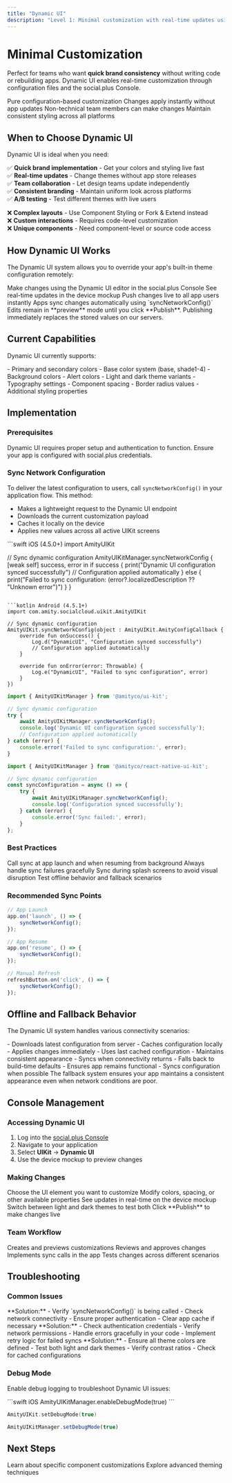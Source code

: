 ```yaml
---
title: "Dynamic UI"
description: "Level 1: Minimal customization with real-time updates using configuration files"
---
```


# Minimal Customization

Perfect for teams who want **quick brand consistency** without writing code or rebuilding apps. Dynamic UI enables real-time customization through configuration files and the social.plus Console.

<CardGroup cols={2}>
  <Card title="No Code Required" icon="magic-wand">
    Pure configuration-based customization
  </Card>
  <Card title="Real-time Updates" icon="bolt">
    Changes apply instantly without app updates
  </Card>
  <Card title="Team Friendly" icon="users">
    Non-technical team members can make changes
  </Card>
  <Card title="Brand Consistency" icon="palette">
    Maintain consistent styling across all platforms
  </Card>
</CardGroup>

## When to Choose Dynamic UI

Dynamic UI is ideal when you need:

✅ **Quick brand implementation** - Get your colors and styling live fast  
✅ **Real-time updates** - Change themes without app store releases  
✅ **Team collaboration** - Let design teams update independently  
✅ **Consistent branding** - Maintain uniform look across platforms  
✅ **A/B testing** - Test different themes with live users  

❌ **Complex layouts** - Use Component Styling or Fork & Extend instead  
❌ **Custom interactions** - Requires code-level customization  
❌ **Unique components** - Need component-level or source code access

## How Dynamic UI Works

The Dynamic UI system allows you to override your app's built-in theme configuration remotely:

<Steps>
  <Step title="Configure in Console">
    Make changes using the Dynamic UI editor in the social.plus Console
  </Step>
  <Step title="Preview Changes">
    See real-time updates in the device mockup
  </Step>
  <Step title="Publish Updates">
    Push changes live to all app users instantly
  </Step>
  <Step title="Automatic Sync">
    Apps sync changes automatically using `syncNetworkConfig()`
  </Step>
</Steps>

<Info>
Edits remain in **preview** mode until you click **Publish**. Publishing immediately replaces the stored values on our servers.
</Info>

## Current Capabilities

Dynamic UI currently supports:

<AccordionGroup>
  <Accordion title="Global Color Tokens">
    - Primary and secondary colors
    - Base color system (base, shade1-4)
    - Background colors
    - Alert colors
    - Light and dark theme variants
  </Accordion>
  
  <Accordion title="Future Enhancements">
    - Typography settings
    - Component spacing
    - Border radius values
    - Additional styling properties
  </Accordion>
</AccordionGroup>

## Implementation

### Prerequisites

<Warning>
Dynamic UI requires proper setup and authentication to function. Ensure your app is configured with social.plus credentials.
</Warning>

### Sync Network Configuration

To deliver the latest configuration to users, call `syncNetworkConfig()` in your application flow. This method:

- Makes a lightweight request to the Dynamic UI endpoint
- Downloads the current customization payload
- Caches it locally on the device
- Applies new values across all active UIKit screens

<CodeGroup>
```swift iOS (4.5.0+)
import AmityUIKit

// Sync dynamic configuration
AmityUIKitManager.syncNetworkConfig { [weak self] success, error in
    if success {
        print("Dynamic UI configuration synced successfully")
        // Configuration applied automatically
    } else {
        print("Failed to sync configuration: \(error?.localizedDescription ?? "Unknown error")")
    }
}
```

```kotlin Android (4.5.1+)
import com.amity.socialcloud.uikit.AmityUIKit

// Sync dynamic configuration
AmityUIKit.syncNetworkConfig(object : AmityUIKit.AmityConfigCallback {
    override fun onSuccess() {
        Log.d("DynamicUI", "Configuration synced successfully")
        // Configuration applied automatically
    }
    
    override fun onError(error: Throwable) {
        Log.e("DynamicUI", "Failed to sync configuration", error)
    }
})
```

```javascript Web (4.6.1+)
import { AmityUIKitManager } from '@amityco/ui-kit';

// Sync dynamic configuration
try {
    await AmityUIKitManager.syncNetworkConfig();
    console.log('Dynamic UI configuration synced successfully');
    // Configuration applied automatically
} catch (error) {
    console.error('Failed to sync configuration:', error);
}
```

```typescript React Native
import { AmityUIKitManager } from '@amityco/react-native-ui-kit';

// Sync dynamic configuration
const syncConfiguration = async () => {
    try {
        await AmityUIKitManager.syncNetworkConfig();
        console.log('Configuration synced successfully');
    } catch (error) {
        console.error('Sync failed:', error);
    }
};
```
</CodeGroup>

### Best Practices

<CardGroup cols={2}>
  <Card title="Sync Frequency" icon="clock">
    Call sync at app launch and when resuming from background
  </Card>
  <Card title="Error Handling" icon="exclamation-triangle">
    Always handle sync failures gracefully
  </Card>
  <Card title="User Experience" icon="heart">
    Sync during splash screens to avoid visual disruption
  </Card>
  <Card title="Testing" icon="flask">
    Test offline behavior and fallback scenarios
  </Card>
</CardGroup>

### Recommended Sync Points

```javascript
// App Launch
app.on('launch', () => {
    syncNetworkConfig();
});

// App Resume
app.on('resume', () => {
    syncNetworkConfig();
});

// Manual Refresh
refreshButton.on('click', () => {
    syncNetworkConfig();
});
```

## Offline and Fallback Behavior

The Dynamic UI system handles various connectivity scenarios:

<AccordionGroup>
  <Accordion title="Online Behavior">
    - Downloads latest configuration from server
    - Caches configuration locally
    - Applies changes immediately
  </Accordion>
  
  <Accordion title="Offline Behavior">
    - Uses last cached configuration
    - Maintains consistent appearance
    - Syncs when connectivity returns
  </Accordion>
  
  <Accordion title="No Cache Available">
    - Falls back to build-time defaults
    - Ensures app remains functional
    - Syncs configuration when possible
  </Accordion>
</AccordionGroup>

<Note>
The fallback system ensures your app maintains a consistent appearance even when network conditions are poor.
</Note>

## Console Management

### Accessing Dynamic UI

1. Log into the [social.plus Console](https://console.amity.co)
2. Navigate to your application
3. Select **UIKit** → **Dynamic UI**
4. Use the device mockup to preview changes

### Making Changes

<Steps>
  <Step title="Select Component">
    Choose the UI element you want to customize
  </Step>
  <Step title="Adjust Properties">
    Modify colors, spacing, or other available properties
  </Step>
  <Step title="Preview Changes">
    See updates in real-time on the device mockup
  </Step>
  <Step title="Test Themes">
    Switch between light and dark themes to test both
  </Step>
  <Step title="Publish">
    Click **Publish** to make changes live
  </Step>
</Steps>

### Team Workflow

<CardGroup cols={2}>
  <Card title="Design Team" icon="paint-brush">
    Creates and previews customizations
  </Card>
  <Card title="Product Team" icon="check-circle">
    Reviews and approves changes
  </Card>
  <Card title="Engineering Team" icon="code">
    Implements sync calls in the app
  </Card>
  <Card title="QA Team" icon="bug">
    Tests changes across different scenarios
  </Card>
</CardGroup>

## Troubleshooting

### Common Issues

<AccordionGroup>
  <Accordion title="Changes Not Appearing">
    **Solution:**
    - Verify `syncNetworkConfig()` is being called
    - Check network connectivity
    - Ensure proper authentication
    - Clear app cache if necessary
  </Accordion>
  
  <Accordion title="Sync Errors">
    **Solution:**
    - Check authentication credentials
    - Verify network permissions
    - Handle errors gracefully in your code
    - Implement retry logic for failed syncs
  </Accordion>
  
  <Accordion title="Inconsistent Appearance">
    **Solution:**
    - Ensure all theme colors are defined
    - Test both light and dark themes
    - Verify contrast ratios
    - Check for cached configurations
  </Accordion>
</AccordionGroup>

### Debug Mode

Enable debug logging to troubleshoot Dynamic UI issues:

<CodeGroup>
```swift iOS
AmityUIKitManager.enableDebugMode(true)
```

```kotlin Android
AmityUIKit.setDebugMode(true)
```

```javascript Web
AmityUIKitManager.setDebugMode(true)
```
</CodeGroup>

## Next Steps

<CardGroup cols={2}>
  <Card title="Component Styling" href="/uikit/customization/component-styling">
    Learn about specific component customizations
  </Card>
  <Card title="Advanced Customization" href="/uikit/customization/advanced-customization">
    Explore advanced theming techniques
  </Card>
</CardGroup>
